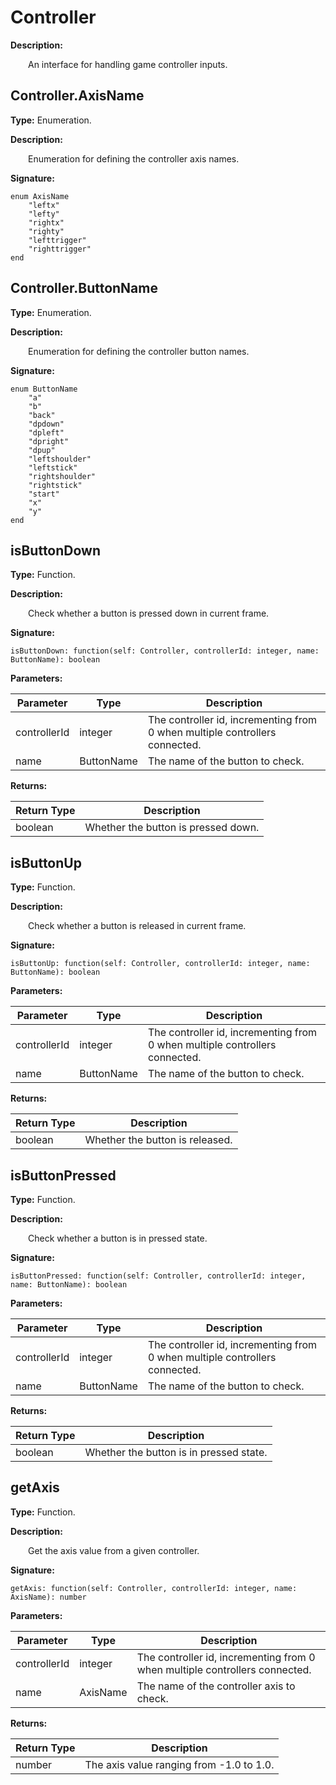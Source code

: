# Controller

**Description:**

&emsp;&emsp;An interface for handling game controller inputs.

## Controller.AxisName

**Type:** Enumeration.

**Description:**

&emsp;&emsp;Enumeration for defining the controller axis names.

**Signature:**
```tl
enum AxisName
	"leftx"
	"lefty"
	"rightx"
	"righty"
	"lefttrigger"
	"righttrigger"
end
```

## Controller.ButtonName

**Type:** Enumeration.

**Description:**

&emsp;&emsp;Enumeration for defining the controller button names.

**Signature:**
```tl
enum ButtonName
	"a"
	"b"
	"back"
	"dpdown"
	"dpleft"
	"dpright"
	"dpup"
	"leftshoulder"
	"leftstick"
	"rightshoulder"
	"rightstick"
	"start"
	"x"
	"y"
end
```

## isButtonDown

**Type:** Function.

**Description:**

&emsp;&emsp;Check whether a button is pressed down in current frame.

**Signature:**
```tl
isButtonDown: function(self: Controller, controllerId: integer, name: ButtonName): boolean
```

**Parameters:**

| Parameter | Type | Description |
| --- | --- | --- |
| controllerId | integer | The controller id, incrementing from 0 when multiple controllers connected. |
| name | ButtonName | The name of the button to check. |

**Returns:**

| Return Type | Description |
| --- | --- |
| boolean | Whether the button is pressed down. |

## isButtonUp

**Type:** Function.

**Description:**

&emsp;&emsp;Check whether a button is released in current frame.

**Signature:**
```tl
isButtonUp: function(self: Controller, controllerId: integer, name: ButtonName): boolean
```

**Parameters:**

| Parameter | Type | Description |
| --- | --- | --- |
| controllerId | integer | The controller id, incrementing from 0 when multiple controllers connected. |
| name | ButtonName | The name of the button to check. |

**Returns:**

| Return Type | Description |
| --- | --- |
| boolean | Whether the button is released. |

## isButtonPressed

**Type:** Function.

**Description:**

&emsp;&emsp;Check whether a button is in pressed state.

**Signature:**
```tl
isButtonPressed: function(self: Controller, controllerId: integer, name: ButtonName): boolean
```

**Parameters:**

| Parameter | Type | Description |
| --- | --- | --- |
| controllerId | integer | The controller id, incrementing from 0 when multiple controllers connected. |
| name | ButtonName | The name of the button to check. |

**Returns:**

| Return Type | Description |
| --- | --- |
| boolean | Whether the button is in pressed state. |

## getAxis

**Type:** Function.

**Description:**

&emsp;&emsp;Get the axis value from a given controller.

**Signature:**
```tl
getAxis: function(self: Controller, controllerId: integer, name: AxisName): number
```

**Parameters:**

| Parameter | Type | Description |
| --- | --- | --- |
| controllerId | integer | The controller id, incrementing from 0 when multiple controllers connected. |
| name | AxisName | The name of the controller axis to check. |

**Returns:**

| Return Type | Description |
| --- | --- |
| number | The axis value ranging from -1.0 to 1.0. |